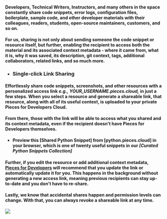 #### Developers, Technical Writers, Instructors, and many others in the space constantly share code snippets, error logs, configuration files, boilerplate, sample code, and other developer materials with their colleagues, readers, students, open-source maintainers, customers, and so on.
#### For us, sharing is not only about sending someone the code snippet or resource itself, but further, enabling the recipient to access both the material and its associated context metadata - where it came from, what it is, why it was saved, its description, git context, tags, additional collaborators, related links, and so much more.


- ### Single-click Link Sharing
#### Effortlessly share code snippets, screenshots, and other resources with a personalized access link _e.g.,_ **_YOUR_USERNAME.pieces.cloud_**_,_ in just a few steps. When you select a resource and generate a shareable link, that resource, along with all of its useful context, is uploaded to your private Pieces for Developers Cloud.
#### From there, those with the link will be able to access what you shared and its context metadata, even if the recipient doesn't have Pieces for Developers themselves.
- **Preview this [Shared Python Snippet] from [python.pieces.cloud] in your browser, which is one of twenty useful snippets in our _[Curated Python Snippets Collection]_**
#### Further, if you edit the resource or add additional context metadata, [Pieces for Developers]( {{links.website.home}} ) will recommend that you update the link or automatically update it for you. This happens in the background without generating a new access link, meaning previous recipients can stay up-to-date and you don't have to re-share.
#### Lastly, we know that accidental shares happen and permission levels can change. With that, you can always revoke a shareable link at any time.

![](https://storage.googleapis.com/pieces_static_resources/pfd_wiki/SHAREABLE_LINK.gif)
